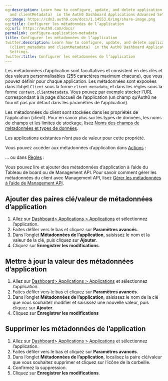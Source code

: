 ```yaml
---
og:description: Learn how to configure, update, and delete application metadata (client_metadata
  and clientMetadata)  in the Auth0 Dashboard Applications Advanced Settings.
og:image: https://cdn2.auth0.com/docs/1.14553.0/img/share-image.png
og:title: Configurer les métadonnées de l’application
og:url: https://auth0.com/docs/
permalink: configure-application-metadata
title: Configurer les métadonnées de l’application
twitter:description: Learn how to configure, update, and delete application metadata
  (client_metadata and clientMetadata)  in the Auth0 Dashboard Applications Advanced
  Settings.
twitter:title: Configurer les métadonnées de l’application
---
```


Les métadonnées d’application sont facultatives et consistent en des clés et des valeurs personnalisables (255 caractères maximum chacune), que vous pouvez définir pour chaque application. Les métadonnées sont exposées dans l’objet `Client` sous la forme `client_metadata`, et dans les règles sous la forme `context.clientMetadata`. Vous pouvez par exemple stocker l’URL correspondant à la page d’accueil de l’application (un champ qu’Auth0 ne fournit pas par défaut dans les paramètres de l’application).

Les métadonnées du client sont stockées dans les propriétés de l’application (client). Pour en savoir plus sur les types de données, les noms de champs et les limites de stockage, lisez [Noms des champs de métadonnées et types de données](/users/metadata/metadata-fields-data).





Les applications existantes n’ont pas de valeur pour cette propriété.

Vous pouvez accéder aux métadonnées d’application dans [Actions](/actions) :



... ou dans [Règles](/rules) :



Vous pouvez lire et ajouter des métadonnées d’application à l’aide du Tableau de board ou de Management API. Pour savoir comment gérer les métadonnées du client avec Management API, lisez [Gérer les métadonnées à l’aide de Management API](/users/metadata/manage-metadata-api).

## Ajouter des paires clé/valeur de métadonnées d’application

1. Allez sur [Dashboard> Applications > Applications](%24%7Bmanage_url%7D/#/applications) et sélectionnez l’application.
2. Faites défiler vers le bas et cliquez sur **Paramètres avancés**.
3. Dans l’onglet **Métadonnées de l’application**, saisissez le nom et la valeur de la clé, puis cliquez sur **Ajouter**.
4. Cliquez sur **Enregistrer les modifications**.

## Mettre à jour la valeur des métadonnées d’application

1. Allez sur [Dashboard> Applications > Applications](%24%7Bmanage_url%7D/#/applications) et sélectionnez l’application.
2. Faites défiler vers le bas et cliquez sur **Paramètres avancés**.
3. Dans l’onglet **Métadonnées de l’application**, saisissez le nom de la clé que vous souhaitez modifier et saisissez une nouvelle valeur, puis cliquez sur **Ajouter**.
4. Cliquez sur **Enregistrer les modifications**

## Supprimer les métadonnées de l’application

1. Allez sur [Dashboard> Applications > Applications](%24%7Bmanage_url%7D/#/applications) et sélectionnez l’application.
2. Faites défiler vers le bas et cliquez sur **Paramètres avancés**.
3. Dans l’onglet **Métadonnées de l’application**, localisez la paire clé/valeur que vous souhaitez supprimer et cliquez sur l’icône de la corbeille.
4. Confirmez la suppression.
5. Cliquez sur **Enregistrer les modifications**.